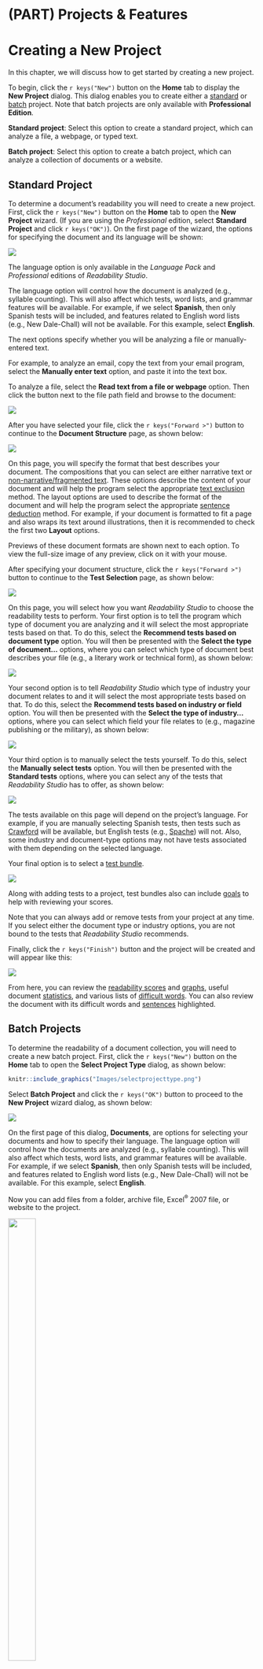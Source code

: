 # (PART) Projects & Features {-}

# Creating a New Project

In this chapter, we will discuss how to get started by creating a new project.

To begin, click the `r keys("New")` button on the **Home** tab to display the **New Project** dialog. This dialog enables you to create either a [standard](#creating-standard-project) or [batch](#creating-batch-project) project. Note that batch projects are only available with **Professional Edition**.

**Standard project**: Select this option to create a standard project, which can analyze a file, a webpage, or typed text.

**Batch project**: Select this option to create a batch project, which can analyze a collection of documents or a website.

## Standard Project {#creating-standard-project}

To determine a document's readability you will need to create a new project. First, click the `r keys("New")` button on the **Home** tab to open the **New Project** wizard. (If you are using the *Professional* edition, select **Standard Project** and click `r keys("OK")`). On the first page of the wizard, the options for specifying the document and its language will be shown:

![](Images/wizard1.png)

::: {.notesection data-latex=""}
The language option is only available in the *Language Pack* and *Professional* editions of *Readability Studio*.
:::

The language option will control how the document is analyzed (e.g., syllable counting). This will also affect which tests, word lists, and grammar features will be available. For example, if we select **Spanish**, then only Spanish tests will be included, and features related to English word lists (e.g., New Dale-Chall) will not be available. For this example, select **English**.

The next options specify whether you will be analyzing a file or manually-entered text.

For example, to analyze an email, copy the text from your email program, select the **Manually enter text** option, and paste it into the text box.

To analyze a file, select the **Read text from a file or webpage** option. Then click the button next to the file path field and browse to the document:

![](Images/wizardentertext.png)

After you have selected your file, click the `r keys("Forward >")` button to continue to the **Document Structure** page, as shown below:

![](Images/wizarddocstructure.png)

On this page, you will specify the format that best describes your document. The compositions that you can select are either narrative text or [non-narrative/fragmented text](#framented-text). These options describe the content of your document and will help the program select the appropriate [text exclusion](#options-text-exclusion) method\index{text exclusion!specifying in project wizard}. The layout options are used to describe the format of the document and will help the program select the appropriate [sentence deduction](#options-sentence-deduction) method. For example, if your document is formatted to fit a page and also wraps its text around illustrations, then it is recommended to check the first two **Layout** options.

::: {.tipsection data-latex=""}
Previews of these document formats are shown next to each option. To view the full-size image of any preview, click on it with your mouse.
:::

After specifying your document structure, click the `r keys("Forward >")` button to continue to the **Test Selection** page, as shown below:

![](Images/wizardreadabilitymethods.png)

On this page, you will select how you want *Readability Studio* to choose the readability tests to perform. Your first option is to tell the program which type of document you are analyzing and it will select the most appropriate tests based on that. To do this, select the **Recommend tests based on document type** option. You will then be presented with the **Select the type of document...** options, where you can select which type of document best describes your file (e.g., a literary work or technical form), as shown below:

![](Images/wizarddoctypetechselected.png)

Your second option is to tell *Readability Studio* which type of industry your document relates to and it will select the most appropriate tests based on that. To do this, select the **Recommend tests based on industry or field** option. You will then be presented with the **Select the type of industry...** options, where you can select which field your file relates to (e.g., magazine publishing or the military), as shown below:

![](Images/wizardindustry.png)

Your third option is to manually select the tests yourself. To do this, select the **Manually select tests** option. You will then be presented with the **Standard tests** options, where you can select any of the tests that *Readability Studio* has to offer, as shown below:

![](Images/wizardtests.png)

The tests available on this page will depend on the project's language. For example, if you are manually selecting Spanish tests, then tests such as [Crawford](#crawford) will be available, but English tests (e.g., [Spache](#spache-test)) will not. Also, some industry and document-type options may not have tests associated with them depending on the selected language.

Your final option is to select a [test bundle](#test-bundles).

![](Images/wizardbundles.png)

Along with adding tests to a project, test bundles also can include [goals](#reviewing-goals) to help with reviewing your scores.

Note that you can always add or remove tests from your project at any time. If you select either the document type or industry options, you are not bound to the tests that *Readability Studio* recommends.

Finally, click the `r keys("Finish")` button and the project will be created and will appear like this:

![](Images/scores.png)

From here, you can review the [readability scores](#reviewing-test-scores) and [graphs](#reviewing-readability-graphs), useful document [statistics](#reviewing-statistics), and various lists of [difficult words](#reviewing-word-breakdowns). You can also review the document with its difficult words and [sentences](#reviewing-standard-grammar) highlighted.

## Batch Projects {#creating-batch-project}

To determine the readability of a document collection, you will need to create a new batch project. First, click the `r keys("New")` button on the **Home** tab to open the **Select Project Type** dialog, as shown below:

```{r echo=F, fig.align='center', out.width='75%'}
knitr::include_graphics("Images/selectprojecttype.png")
```

Select **Batch Project** and click the `r keys("OK")` button to proceed to the **New Project** wizard dialog, as shown below:

![](Images/wizardbatchselectfiles.png)

On the first page of this dialog, **Documents**, are options for selecting your documents and how to specify their language. The language option will control how the documents are analyzed (e.g., syllable counting). This will also affect which tests, word lists, and grammar features will be available. For example, if we select **Spanish**, then only Spanish tests will be included, and features related to English word lists (e.g., New Dale-Chall) will not be available. For this example, select **English**.

Now you can add files from a folder, archive file, Excel^®^ 2007 file, or website to the project.

::: {.wrapfigure data-latex="{r}{0.5\\textwidth}" style="width: 48%;"}
![](Images/selectdirectory.png){width=48%}
:::

To add files from a folder, click the `r keys("Add folder")` button. You will be presented with the [**Select Directory**](#batch-project-import-features) dialog. On this dialog, you can select the document types to search for, as well as whether to search recurvisely within the folders.

::: {.wrapfigure data-latex="{r}{0.5\\textwidth}" style="width: 48%;"}
![](Images/selectarchive.png){width=48%}
:::

To add files from an archive (i.e., a \*.zip file), click the `r keys("Add archive")` button. You will be presented with the [**Select Archive File**](#batch-project-import-features) dialog. Like the **Select Directory** dialog, you can specify which documents to search for within the archive. (Note that the entire archive will be searched recursively for documents.)

To add documents from an Excel 2007 file, click the `r keys("Add spreadsheet")` button. After selecting an Excel file, you will be prompted for which cells to import. After specifying these, the cells will be imported one of two ways. The first way is if a cell's content is a filepath. In this case, the document referenced by this filepath will be loaded into the project. Otherwise, if a cell is not a file path, then its content will be imported as a document itself. In this case, the cell's name (e.g., *B19*) will be used as the document's name.

To search for files from a website and include them in the project, click the `r keys("Add web pages")` button. This will display the [**Web Harvester**](#web-harvester) dialog, as shown below:

```{r echo=F, fig.align='center', out.width='75%'}
knitr::include_graphics("Images/webharvester.png")
```

To add an individual web page to the project, click the `r keys("Add web page")` button. This will display a text box where you can enter the web page's path.

You can also select local files to include in the project. Click the `r keys("Add file(s)")` button and then select the file(s) that you want to include.

As you add files to the project, you can also include a helpful description next to any file. Double click in the **Description** column next to any filename, and then type a description to be attached to that file. When the batch project is loaded, this description will appear in any results window that displays filenames. (Note that for some file formats, the program will fill this field with the document's subject or title information if you leave it blank.)

After you have selected your files, you can randomly sample a subset of these documents for your project. Normally, you will want to analyze all the documents that you have selected and ignore this feature. However, some research projects may require random sampling. For these situations, check the **Randomly sample** option and enter the percentage of documents to analyze.

![](Images/randomsample.png)

Note that when the project is first analyzed, the documents that were not included in the sample will be removed from the project.

Clicking the `r keys("Forward >")` button will move to the **Document Structure** and **Test Selection** pages. Refer to \@ref(creating-standard-project) for an explanation of these pages.

After you have specified your document structure and tests, click the `r keys("Finish")` button to create the project, as shown below:

![](Images/batchscorestats.png)

From here, you can review the [readability scores](#reviewing-batch-scores), [box plots](#reviewing-batch-box-plots), [histograms](#reviewing-batch-histograms), [readability graphs](#reviewing-readability-graphs), [Dolch statistics](#reviewing-batch-dolch), and [difficult words](#reviewing-batch-words). You may also want to review any [warnings](#reviewing-batch-warnings) that were encountered while analyzing the documents.